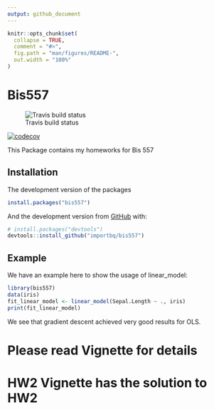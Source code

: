 ```yaml
---
output: github_document
---
```


<!-- README.md is generated from README.Rmd. Please edit that file -->

```r
knitr::opts_chunk$set(
  collapse = TRUE,
  comment = "#>",
  fig.path = "man/figures/README-",
  out.width = "100%"
)
```

# Bis557

<!-- badges: start -->
![Travis build status](https://travis-ci.com/importbq/bis557.svg?token=XyjFaGxnEDaFXgSHunRQ&branch=master)

[![codecov](https://codecov.io/gh/importbq/bis557/branch/master/graph/badge.svg)](https://codecov.io/gh/importbq/bis557)
<!-- badges: end -->


This Package contains my homeworks for Bis 557

## Installation

The development version of the packages

``` r
install.packages("bis557")
```

And the development version from [GitHub](https://github.com/) with:

``` r
# install.packages("devtools")
devtools::install_github("importbq/bis557")
```
## Example

We have an example here to show the usage of linear_model:

```r
library(bis557)
data(iris)
fit_linear_model <- linear_model(Sepal.Length ~ ., iris)
print(fit_linear_model)
```
We see that gradient descent achieved very good results for OLS.

# Please read Vignette for details

# HW2 Vignette has the solution to HW2
